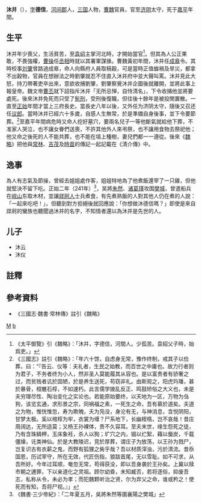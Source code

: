 '''沐并'''（{{bd|？||？|catIdx=m}}），[[表字|字]]'''德信'''，[[河间郡|河间郡]]人，[[三国|三国]]人物，[[曹魏|曹魏]]官員，官至[[济阴|济阴]]太守，死于[[嘉平_(曹魏)|嘉平]]年間。

==生平 ==
沐并年少喪父，生活貧苦，至[[袁绍|袁绍]]主掌河北時，才開始當官<ref>《太平御覽》引《魏略》：「沐幷，字德信，河間人。少孤苦。袁紹父子時，始爲吏。」</ref>。但其為人公正果敢，不畏強權，[[曹操|曹操]]任[[丞相|丞相]]時就以其署軍謀掾。曹魏黃初年間，沐并任[[成皋|成皋]]令。其時校事[[刘肇|刘肇]]曾路過成皋，命人向縣府人員取稿穀，可是當時正值蝗禍及旱災，都拿不出穀物，官員在想辦法之時劉肇就忍不住直入沐并府中並大聲叫罵。沐并見此大怒，持刀帶著吏卒出來，意欲收捕劉肇，劉肇察覺沐并企圖後就離開，並將此事上報皇帝。魏文帝[[曹丕|曹丕]]就下詔指斥沐并「无所忌惮，自恃清名」，下令收捕他並將要處死。後來沐并免死而只受了[[髡刑|髡刑]]，受刑後復職，但往後十餘年是被投閒置散。一直至[[正始_(曹魏)|正始]]年間才當上三府長史。當長史八年以後，又外任为济阴太守，隨後又召还任[[议郎|议郎]]。當時沐并已經六十多歲，自感人生無常，於是準備自身後事，並下令要節葬。<ref>《三國志》註引《魏略》：「年六十馀，自虑身无常，豫作终制，戒其子以俭葬，曰：“『告云、仪等：夫礼者，生民之始教，而百世之中庸也。故力行者则为君子，不务者终为小人，然非圣人莫能履其从容也。是以富贵者有骄奢之过，而贫贱者讥於固陋，於是养生送死，苟窃非礼。由斯观之，阳虎玙璠，甚於暴骨，桓魋石椁，不如速朽。此言儒学拨乱反正、鸣鼓矫俗之大义也，未是夫穷理尽性、陶冶变化之实论也。若能原始要终，以天地为一区，万物为刍狗，该览玄通，求形景之宗，同祸福之素，一死生之命，吾有慕於道矣。夫道之为物，惟恍惟忽，寿为欺魄，夭为凫没，身沦有无，与神消息，含悦阴阳，甘梦太极。奚以棺椁为牢，衣裳为缠？尸系地下，长幽桎梏，岂不哀哉！昔庄周阔达，无所适莫；又杨王孙裸体，贵不久容耳。至夫末世，缘生怨死之徒，乃有含珠鳞柙，玉床象衽，杀人以狥；圹穴之内，锢以纻絮，藉以蜃炭，千载僵燥，讬类神仙。於是大教陵迟，竞於厚葬，谓庄子为放荡，以王孙为戮尸，岂复识古有衣薪之鬼，而野有狐狸之胔乎哉？吾以材质滓浊，污於清流。昔忝国恩，历试宰守，所在无效，代匠伤指，狼跋首尾，无以雪耻。如不可求，从吾所好。今年过耳顺，奄忽无常，苟得获没，即以吾身袭於王孙矣。上冀以赎巿朝之逋罪，下以亲道化之灵祖。顾尔幼昏，未知臧否，若将逐俗，抑废吾志，私称从令，未必为孝；而犯魏颗听治之贤，尔为弃父之命，谁或矜之！使死而有知，吾将尸视。』」</ref>至嘉平年間病危時又命人挖好墓穴，要兩名兒子一等他斷氣就給他下葬，不准家人哭泣，也不讓女眷們送喪，不許其他外人來弔祭，也不讓用食物去祭祀他；他又命之後死的人不能共葬，也不能在墳上種樹，妻兒們都一一遵從。後來《[[魏略|魏略]]》把他與[[常林|常林]]、[[吉茂|吉茂]]及[[時苗|時苗]]的傳記一起記載在《清介傳》中。

== 逸事 ==
為人有志氣及節操，曾經去姐姐處作客，姐姐特地為了他煮飯還宰了一只雞，但他就堅決不留下吃。正始二年（241年）<ref>《魏書·三少帝紀》：「二年夏五月，吳將朱然等圍襄陽之樊城」</ref>，吴將[[朱然|朱然]]、[[诸葛瑾|诸葛瑾]]攻围[[樊城|樊城]]，曾遣船兵在[[岘山|岘山]]东取木材，並讓[[牂牁人|牂牁人]]士兵煮食，有先煮熟飯的人對其他人仍在煮的人說：「一起來吃吧！」，但聽到對方拒絕後就回應說：「你想做沐德信嗎？」即使是來自牂牁的蠻族也聽聞過沐并的名字，不知情者還以為沐并是先世的人。

==儿子 ==
* 沐云
* 沐仪

== 註釋 ==
{{reflist}}
== 參考資料 ==
*《三國志·魏書·常林傳》註引《魏略》

[[Category:三國政治人物|M]]
[[Category:沐姓|b]]